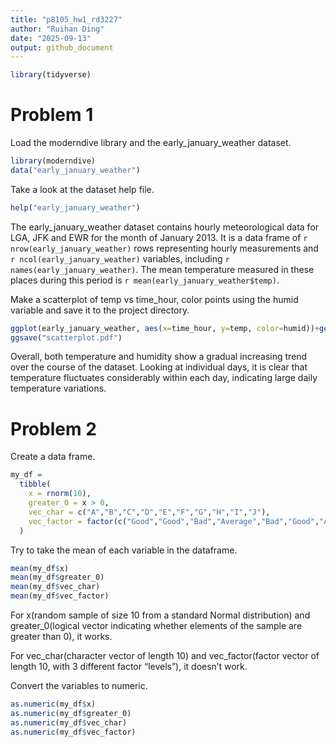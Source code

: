 ```yaml
---
title: "p8105_hw1_rd3227"
author: "Ruihan Ding"
date: "2025-09-13"
output: github_document
---
```


```r
library(tidyverse)
```

# Problem 1

Load the moderndive library and the early_january_weather dataset.

```r
library(moderndive)
data("early_january_weather")
```

Take a look at the dataset help file.

```r
help("early_january_weather")
```

The early_january_weather dataset contains hourly meteorological data for LGA, JFK and EWR for the month of January 2013. It is a data frame of `r nrow(early_january_weather)` rows representing hourly measurements and `r ncol(early_january_weather)` variables, including `r names(early_january_weather)`. The mean temperature measured in these places during this period is `r mean(early_january_weather$temp)`.

Make a scatterplot of temp vs time_hour, color points using the humid variable and save it to the project directory.

```r
ggplot(early_january_weather, aes(x=time_hour, y=temp, color=humid))+geom_point()
ggsave("scatterplot.pdf")
```

Overall, both temperature and humidity show a gradual increasing trend over the course of the dataset. Looking at individual days, it is clear that temperature fluctuates considerably within each day, indicating large daily temperature variations.

# Problem 2

Create a data frame.

```r
my_df = 
  tibble(
    x = rnorm(10),
    greater_0 = x > 0,
    vec_char = c("A","B","C","D","E","F","G","H","I","J"),
    vec_factor = factor(c("Good","Good","Bad","Average","Bad","Good","Average","Average","Bad","Good"))
  )
```

Try to take the mean of each variable in the dataframe.

```r
mean(my_df$x)
mean(my_df$greater_0)
mean(my_df$vec_char)
mean(my_df$vec_factor)
```

For x(random sample of size 10 from a standard Normal distribution) and greater_0(logical vector indicating whether elements of the sample are greater than 0), it works.

For vec_char(character vector of length 10) and vec_factor(factor vector of length 10, with 3 different factor “levels”), it doesn't work.

Convert the variables to numeric.

```r
as.numeric(my_df$x)
as.numeric(my_df$greater_0)
as.numeric(my_df$vec_char)
as.numeric(my_df$vec_factor)
```

